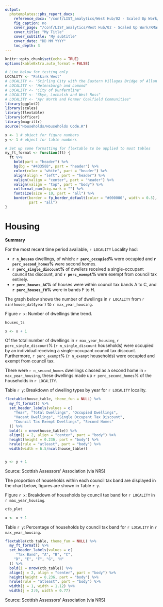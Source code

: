 ```yaml
---
output: 
  phstemplates::phs_report_docx:
    reference_docx: "/conf/LIST_analytics/West Hub/02 - Scaled Up Work/RMarkdown/Locality Profiles/Master RMarkdown Document & Render Code/phs-mngtinfo-report.docx"
    fig_caption: no
    cover_page: "/conf/LIST_analytics/West Hub/02 - Scaled Up Work/RMarkdown/Locality Profiles/Master RMarkdown Document & Render Code/phs-mngtinfo-cover.docx"
    cover_title: "My Title"
    cover_subtitle: "My subtitle"
    cover_date: "DD MM YYYY"
    toc_depth: 3
---
```



```r
knitr::opts_chunk$set(echo = TRUE)
options(kableExtra.auto_format = FALSE)

# Line below for testing only
LOCALITY <- "Falkirk West"
# LOCALITY <- "Stirling City with the Eastern Villages Bridge of Allan and Dunblane"
# LOCALITY <- "Helensburgh and Lomond"
# LOCALITY <- "City of Dunfermline"
# LOCALITY <- "Skye, Lochalsh and West Ross"
# LOCALITY <- "Ayr North and Former Coalfield Communities"
library(ggplot2)
library(scales)
library(flextable)
library(officer)
library(magrittr)
source("Households/Households Code.R")

x <- 1 # object for figure numbers
y <- 1 # object for table numbers
```


```r
# Set up some formatting for flextable to be applied to most tables
my_ft_format <- function(ft) {
  ft %>%
    bold(part = "header") %>%
    bg(bg = "#43358B", part = "header") %>%
    color(color = "white", part = "header") %>%
    align(align = "left", part = "header") %>%
    valign(valign = "center", part = "header") %>%
    valign(valign = "top", part = "body") %>%
    colformat_num(big.mark = "") %>%
    fontsize(size = 10, part = "all") %>%
    border(border = fp_border_default(color = "#000000", width = 0.5),
           part = "all")
}
```

# Housing

**Summary**

For the most recent time period available, `r LOCALITY` Locality had:

* **`r n_houses`** dwellings, of which: **`r perc_occupied`%** were occupied and **`r perc_second_homes`%** were second homes.
* **`r perc_single_discount`%** of dwellers received a single-occupant council tax discount, and **`r perc_exempt`%** were exempt from council tax entirely.
* **`r perc_houses_AC`%** of houses were within council tax bands A to C, and **`r perc_houses_FH`%** were in bands F to H.

The graph below shows the number of dwellings in `r LOCALITY` from `r min(house_dat$year)` to `r max_year_housing`.

<Div custom-style = "Table or chart caption">Figure `r x`: Number of dwellings time trend.</Div>

```r
houses_ts

x <- x + 1
```

Of the total number of dwellings in `r max_year_housing`, `r perc_single_discount`% (`r n_single_discount` households) were occupied by an individual receiving a single-occupant council tax discount. Furthermore, `r perc_exempt`% (`r n_exempt` households) were occupied and exempt from council tax.

There were `r n_second_homes` dwellings classed as a second home in `r max_year_housing`, these dwellings made up `r perc_second_homes`% of the households in `r LOCALITY`.

<Div custom-style = "Table or chart caption">Table `r y`: Breakdown of dwelling types by year for `r LOCALITY` locality.</Div>
```r
flextable(house_table, theme_fun = NULL) %>%
  my_ft_format() %>%
  set_header_labels(values = c(
    "Year", "Total Dwellings", "Occupied Dwellings",
    "Vacant Dwellings", "Single Occupant Tax Discount", 
    "Council Tax Exempt Dwellings", "Second Homes"
  )) %>%
  bold(i = nrow(house_table)) %>%
  align(j = 2, align = "center", part = "body") %>%
  height(height = 0.236, part = "body") %>%
  hrule(rule = "atleast", part = "body") %>%
  width(width = 6.5/ncol(house_table))


y <- y + 1
```

Source: Scottish Assessors' Association (via NRS) \newline

The proportion of households within each council tax band are displayed in the chart below, figures are shown in Table `r y`.

<Div custom-style = "Table or chart caption">Figure `r x`: Breakdown of households by council tax band for `r LOCALITY` in `r max_year_housing`.</Div>

```r
ctb_plot

x <- x + 1
```

<Div custom-style = "Table or chart caption">Table `r y`: Percentage of households by council tax band for `r LOCALITY` in `r max_year_housing`.</Div>

```r

flextable(ctb_table, theme_fun = NULL) %>%
  my_ft_format() %>%
  set_header_labels(values = c(
     "Tax Band", "A", "B", "C",
    "D", "E", "F", "G", "H"
  )) %>%
  bold(i = nrow(ctb_table)) %>%
  align(j = 2, align = "center", part = "body") %>%
  height(height = 0.236, part = "body") %>%
  hrule(rule = "atleast", part = "body") %>%
  width(j = 1, width = 1.12) %>%           
  width(j = 2:9, width = 0.77)

```
Source: Scottish Assessors' Association (via NRS)
